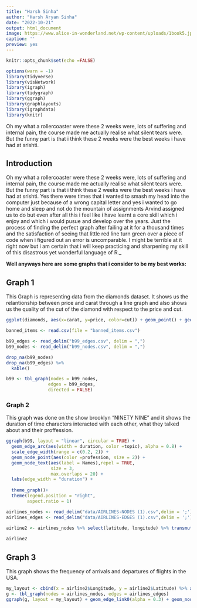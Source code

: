 ```yaml
---
title: "Harsh Sinha"
author: "Harsh Aryan Sinha"
date: "2022-10-21"
output: html_document
image: https://www.alice-in-wonderland.net/wp-content/uploads/1book5.jpg
caption: ''
preview: yes
---
```


```r
knitr::opts_chunk$set(echo =FALSE)

options(warn = -1)
library(tidyverse)
library(visNetwork)
library(igraph)
library(tidygraph)
library(ggraph)
library(graphlayouts)
library(igraphdata)
library(knitr)
```

Oh my what a rollercoaster were these 2 weeks were, lots of suffering and internal pain, the course made me actually realise what silent tears were. But the funny part is that i think these 2 weeks were the best weeks i have had at srishti. 
<!--more-->

## Introduction

Oh my what a rollercoaster were these 2 weeks were, lots of suffering and internal pain, the course made me actually realise what silent tears were. But the funny part is that i think these 2 weeks were the best weeks i have had at srishti. Yes there were times that i wanted to smash my head into the computer just because of a wrong capital letter and yes i wanted to go home and sleep and not do the mountain of assignments Arvind assigned us to do but even after all this i feel like i have learnt a core skill which i enjoy and which i would pusue and develop over the years. Just the process of finding the perfect graph after failing at it for a thousand times and the satisfaction of seeing that little red line turn green over a piece of code when i figured out an error is uncomparable. I might be terrible at it right now but i am certain that i will keep practicing and sharpening my skill of this disastrous yet wonderful language of R._


**Well anyways here are some graphs that i consider to be my best works:**


## Graph 1

This Graph is representing data from the diamonds dataset. It shows us the relantionship between price and carat through a line graph and also shows us the quality of the cut of the diamond with respect to the price and cut.
```r
ggplot(diamonds, aes(x=carat, y=price, color=cut)) + geom_point() + geom_smooth() +theme_bw() + labs(title="Scatterplot line graph")
```

```r

banned_items <- read.csv(file = "banned_items.csv")

```

```r
b99_edges <- read_delim("b99_edges.csv", delim = ",")
b99_nodes <- read_delim("b99_nodes.csv", delim = ",")
```


```r
drop_na(b99_nodes)
drop_na(b99_edges) %>% 
  kable()

```

```r
b99 <- tbl_graph(nodes = b99_nodes, 
                edges = b99_edges, 
                directed = FALSE)
```


### Graph 2

This graph was done on the show brooklyn "NINETY NINE" and it shows the duration of time characters interacted with each other, what they talked about and their proffession. 

```r
ggraph(b99, layout = "linear", circular = TRUE) + 
  geom_edge_arc(aes(width = duration, color =topic), alpha = 0.8) + 
  scale_edge_width(range = c(0.2, 2)) +
  geom_node_point(aes(color =profession, size = 2)) + 
  geom_node_text(aes(label = Names),repel = TRUE, 
                 size = 3,
                 max.overlaps = 20) +
  labs(edge_width = "duration") +
  
  theme_graph()+
  theme(legend.position = "right", 
        aspect.ratio = 1)
```











```r
airlines_nodes <- read_delim("data/AIRLINES-NODES (1).csv",delim = ';')
airlines_edges <- read_delim("data/AIRLINES-EDGES (1).csv",delim = ';')

```

```r
airline2 <- airlines_nodes %>% select(latitude, longitude) %>% transmute(Latitude = latitude / 1000000, Longitude = longitude / 1000000)
           
airline2


```


## Graph 3

This graph shows the frequency of arrivals and departures of flights in the USA.

```r
my_layout <- cbind(x = airline2$Longitude, y = airline2$Latitude) %>% as.matrix()
g <- tbl_graph(nodes = airlines_nodes, edges = airlines_edges)
ggraph(g, layout = my_layout) + geom_edge_link0(alpha = 0.3) + geom_node_point(aes(color = Code), shape = 21, size = 1, stroke = 2) + theme(legend.position = "none")

```


